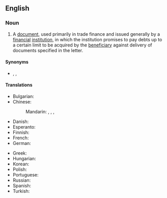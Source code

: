 ==English==

===Noun===
{{wikipedia}}
{{en-noun|letters of credit}}

# {{lb|en|finance|banking}} A [[document]], used primarily in trade finance and issued generally by a [[financial]] [[institution]], in which the institution promises to pay debts up to a certain limit to be acquired by the [[beneficiary]] against delivery of documents specified in the letter.

====Synonyms====
* {{sense|trade finance document}} {{l|en|documentary credit}}, {{l|en|LC}}, {{l|en|L/C}}

====Translations====
{{trans-top|trade finance document}}
* Bulgarian: {{t+|bg|акредитив|m}}
* Chinese:
*: Mandarin: {{t+|cmn|信用證|sc=Hani}}, {{t+|cmn|信用证|tr=xìnyòngzhèng|sc=Hani}}, {{t+|cmn|信用狀|sc=Hani}}, {{t+|cmn|信用状|tr=xìnyòngzhuàng|sc=Hani}}
* Danish: {{t-needed|da}}
* Esperanto: {{t|eo|akreditivo}}
* Finnish: {{t+|fi|remburssi}}
* French: {{t+|fr|lettre de crédit|f}}
* German: {{t|de|Akkreditiv|n}}
{{trans-mid}}
* Greek: {{t|el|τραπεζική πίστωση|f}}
* Hungarian: {{t|hu|hitellevél}}
* Korean: {{t+|ko|신용장}}
* Polish: {{t+|pl|akredytywa|f}}
* Portuguese: {{t+|pt|carta de crédito}}
* Russian: {{t+|ru|аккредити́в|m}}
* Spanish: {{t-needed|es}}
* Turkish: {{t+|tr|akreditif}}
{{trans-bottom}}